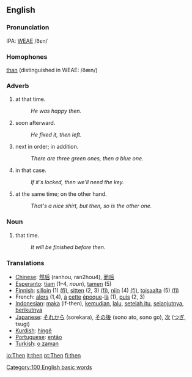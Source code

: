==English==
===Pronunciation===
IPA: [[WEAE]] /ðɛn/

===Homophones===
[[than]] (distinguished in WEAE: /ðæn/)

===Adverb===
#at that time.
#:''He was happy then.''
#soon afterward.
#:''He fixed it, then left.''
#next in order; in addition.
#:''There are three green ones, then a blue one.''
#in that case.
#:''If it's locked, then we'll need the key.''
#at the same time; on the other hand.
#:''That's a nice shirt, but then, so is the other one.''

===Noun===
#that time.
#:''It will be finished before then.''

=== Translations ===
*[[Chinese]]: [[然后]] (ranhou, ran2hou4), [[而后]]
*[[Esperanto]]: [[tiam]] (1&ndash;4, ''noun''), [[tamen]] (5)
*[[Finnish]]: [[silloin]] (1) [[:fi:silloin|(fi)]], [[sitten]] (2, 3) [[:fi:sitten|(fi)]], [[niin]] (4) [[:fi:niin|(fi)]], [[toisaalta]] (5) [[:fi:toisaalta|(fi)]]
*French: [[alors]] (1,4), [[à]] [[cette]] [[époque]]-[[là]] (1), [[puis]] (2, 3) 
*[[Indonesian]]: [[maka]] (if-then), [[kemudian]], [[lalu]], [[setelah itu]], [[selanjutnya]], [[berikutnya]]
*[[Japanese]]: [[それから]] (sorekara), [[その後]] (sono ato, sono go), [[次]] ([[つぎ]], tsugi)
*[[Kurdish]]: [[hingê]]
*[[Portuguese]]: [[então]]
*[[Turkish]]: [[o zaman]]

[[Category:100 English basic words]]

[[io:Then]]
[[it:then]]
[[pt:Then]]
[[fi:then]]